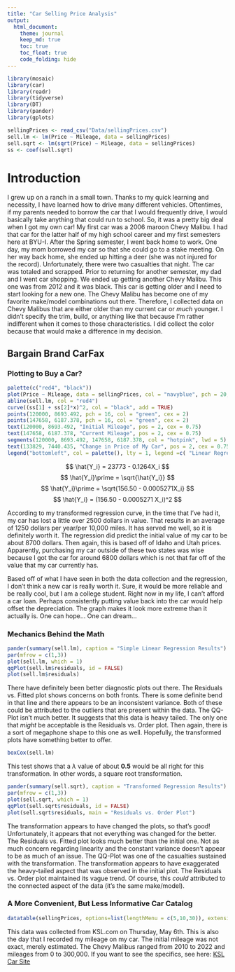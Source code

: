 ```yaml
---
title: "Car Selling Price Analysis"
output: 
  html_document:
    theme: journal
    keep_md: true
    toc: true
    toc_float: true
    code_folding: hide
---
```

```r
library(mosaic)
library(car)
library(readr)
library(tidyverse)
library(DT)
library(pander)
library(gplots)

sellingPrices <- read_csv("Data/sellingPrices.csv")
sell.lm <- lm(Price ~ Mileage, data = sellingPrices)
sell.sqrt <- lm(sqrt(Price) ~ Mileage, data = sellingPrices)
ss <- coef(sell.sqrt)
```

# Introduction

I grew up on a ranch in a small town. Thanks to my quick learning and necessity, I have learned how to drive many different vehicles. Oftentimes, if my parents needed to borrow the car that I would frequently drive, I would basically take anything that could run to school. So, it was a pretty big deal when I got my own car! My first car was a 2006 maroon Chevy Malibu. I had that car for the latter half of my high school career and my first semesters here at BYU-I. After the Spring semester, I went back home to work. One day, my mom borrowed my car so that she could go to a stake meeting. On her way back home, she ended up hitting a deer (she was not injured for the record). Unfortunately, there were two casualties that night. The car was totaled and scrapped. Prior to returning for another semester, my dad and I went car shopping. We ended up getting another Chevy Malibu. This one was from 2012 and it was black. This car is getting older and I need to start looking for a new one. The Chevy Malibu has become one of my favorite make/model combinations out there. Therefore, I collected data on Chevy Malibus that are either older than my current car or *much* younger. I didn't specify the trim, build, or anything like that because I'm rather indifferent when it comes to those characteristics. I did collect the color because that would make a difference in my decision. 




## Bargain Brand CarFax {.tabset .tabset-pills .tabset-fade}




### Plotting to Buy a Car?

```r
palette(c("red4", "black"))
plot(Price ~ Mileage, data = sellingPrices, col = "navyblue", pch = 20, main = "Price of Chevy Mailbu (2010-2022) According to Mileage", xlab = "Mileage of Car", ylab = "Price of Car")
abline(sell.lm, col = "red4")
curve((ss[1] + ss[2]*x)^2, col = "black", add = TRUE)
points(120000, 8693.492, pch = 16, col = "green", cex = 2)
points(147658, 6187.378, pch = 16, col = "green", cex = 2)
text(120000, 8693.492, "Initial Mileage", pos = 2, cex = 0.75)
text(147658, 6187.378, "Current Mileage", pos = 2, cex = 0.75)
segments(120000, 8693.492, 147658, 6187.378, col = "hotpink", lwd = 5)
text(133829, 7440.435, "Change in Price of My Car", pos = 2, cex = 0.75)
legend("bottomleft", col = palette(), lty = 1, legend =c( "Linear Regression", "Transformed Regression (Square Root)"), bty = "n") 
```



$$
\hat{Y_i} = 23773 - 0.1264X_i
$$
$$
\hat{Y_i}\prime = \sqrt{\hat{Y_i}}
$$
$$
\hat{Y_i}\prime = \sqrt{156.50 - 0.0005271X_i}
$$
$$
\hat{Y_i} = (156.50 - 0.0005271 X_i)^2
$$

According to my transformed regression curve, in the time that I've had it, my car has lost a little over 2500 dollars in value. That results in an average of 1250 dollars per year/per 10,000 miles. It has served me well, so it is definitely worth it. The regression did predict the initial value of my car to be about 8700 dollars. Then again, this is based off of Idaho and Utah prices. Apparently, purchasing my car outside of these two states was wise because I got the car for around 6800 dollars which is not that far off of the value that my car currently has. 


Based off of what I have seen in both the data collection and the regression, I don't think a new car is really worth it. Sure, it would be more reliable and be really cool, but I am a college student. Right now in my life, I can't afford a car loan. Perhaps consistently putting value back into the car would help offset the depreciation. The graph makes it look more extreme than it actually is. One can hope... One can dream...


 

### Mechanics Behind the Math

```r
pander(summary(sell.lm), caption = "Simple Linear Regression Results")
par(mfrow = c(1,3))
plot(sell.lm, which = 1)
qqPlot(sell.lm$residuals, id = FALSE)
plot(sell.lm$residuals)
```

There have definitely been better diagnostic plots out there. The Residuals vs. Fitted plot shows concerns on both fronts. There is some definite bend in that line and there appears to be an inconsistent variance. Both of these could be attributed to the outliers that are present within the data. The QQ-Plot isn't much better. It suggests that this data is heavy tailed. The only one that *might* be acceptable is the Residuals vs. Order plot. Then again, there is a sort of megaphone shape to this one as well. Hopefully, the transformed plots have something better to offer. 

```r
boxCox(sell.lm)
```

This test shows that a $\lambda$ value of about **0.5** would be all right for this transformation. In other words, a square root transformation. 

```r
pander(summary(sell.sqrt), caption = "Transformed Regression Results")
par(mfrow = c(1,3))
plot(sell.sqrt, which = 1)
qqPlot(sell.sqrt$residuals, id = FALSE)
plot(sell.sqrt$residuals, main = "Residuals vs. Order Plot")
```

The transformation appears to have changed the plots, so that's good! Unfortunately, it appears that not everything was changed for the better. The Residuals vs. Fitted plot looks much better than the initial one. Not as much concern regarding linearity and the constant variance doesn't appear to be as much of an issue. The QQ-Plot was one of the casualties sustained with the transformation. The transformation appears to have exaggerated the heavy-tailed aspect that was observed in the initial plot. The Residuals vs. Order plot maintained its vague trend. Of course, this *could* attributed to the connected aspect of the data (it's the same make/model).  


 

### A More Convenient, But Less Informative Car Catalog




```r
datatable(sellingPrices, options=list(lengthMenu = c(5,10,30)), extensions="Responsive")
```

This data was collected from KSL.com on Thursday, May 6th. This is also the day that I recorded my mileage on my car. The initial mileage was not exact, merely estimated. The Chevy Malibus ranged from 2010 to 2022 and mileages from 0 to 300,000. If you want to see the specifics, see here: [KSL Car Site](https://cars.ksl.com/search/make/Chevrolet/model/Malibu/yearFrom/2010/yearTo/2022/mileageFrom/0/mileageTo/300000/newUsed/Used;Certified;New/numberDoors/4)